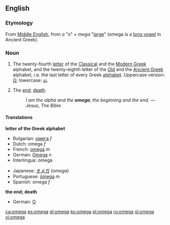 {{see|Omega}}
==English==

===Etymology===
From [[Middle English]], from {{Gr.}} ''o'' "o" + ''mega'' "[[large]]" (omega is a [[long vowel]] in Ancient Greek).

===Noun===
{{en-noun}}

# The twenty-fourth [[letter]] of the [[Classical Greek|Classical]] and the [[Greek|Modern Greek]] alphabet, and the twenty-eighth letter of the [[Old Greek|Old]] and the [[Ancient Greek]] alphabet, i.e. the last letter of every Greek [[alphabet]]. Uppercase version: [[Ω]]; lowercase: [[ω]].
# {{figurative}} The [[end]]; [[death]].
#:''I am the alpha and the '''omega''', the beginning and the end.'' — Jesus, The Bible

====Translations====
'''letter of the Greek alphabet'''
{{top}}
*Bulgarian: [[омега]] ''f''
*Dutch: omega ''f''
*French: [[oméga]] ''m''
*German: [[Omega]] ''n''
*Interlingua: omega
{{mid}}
*Japanese: [[オメガ]] (''omega'')
*Portuguese: [[ómega]] ''m''
*Spanish: omega ''f''
{{bottom}}

'''the end; death'''
{{top}}
*German: [[O]] {{n}}
{{mid}}
{{bottom}}

[[ca:omega]]
[[es:omega]]
[[gl:omega]]
[[ko:omega]]
[[pl:omega]]
[[ru:omega]]
[[sl:omega]]
[[vi:omega]]
